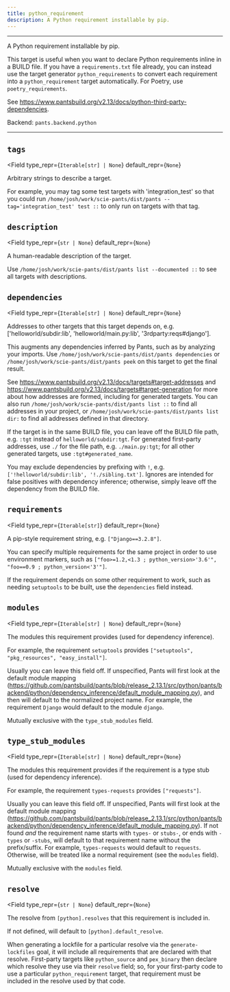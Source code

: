 ```yaml
---
title: python_requirement
description: A Python requirement installable by pip.
---
```



---

A Python requirement installable by pip.

This target is useful when you want to declare Python requirements inline in a BUILD file. If you have a `requirements.txt` file already, you can instead use the target generator `python_requirements` to convert each requirement into a `python_requirement` target automatically. For Poetry, use `poetry_requirements`.

See https://www.pantsbuild.org/v2.13/docs/python-third-party-dependencies.

Backend: <span className="color--primary">`pants.backend.python`</span>

---

<span className={styles.options}>

## `tags`

<Field
    type_repr={`Iterable[str] | None`}
    default_repr={`None`}
>

Arbitrary strings to describe a target.

For example, you may tag some test targets with &#x27;integration_test&#x27; so that you could run `/home/josh/work/scie-pants/dist/pants --tag='integration_test' test ::` to only run on targets with that tag.

</Field>

## `description`

<Field
    type_repr={`str | None`}
    default_repr={`None`}
>

A human-readable description of the target.

Use `/home/josh/work/scie-pants/dist/pants list --documented ::` to see all targets with descriptions.

</Field>

## `dependencies`

<Field
    type_repr={`Iterable[str] | None`}
    default_repr={`None`}
>

Addresses to other targets that this target depends on, e.g. [&#x27;helloworld/subdir:lib&#x27;, &#x27;helloworld/main.py:lib&#x27;, &#x27;3rdparty:reqs#django&#x27;].

This augments any dependencies inferred by Pants, such as by analyzing your imports. Use `/home/josh/work/scie-pants/dist/pants dependencies` or `/home/josh/work/scie-pants/dist/pants peek` on this target to get the final result.

See https://www.pantsbuild.org/v2.13/docs/targets#target-addresses and https://www.pantsbuild.org/v2.13/docs/targets#target-generation for more about how addresses are formed, including for generated targets. You can also run `/home/josh/work/scie-pants/dist/pants list ::` to find all addresses in your project, or `/home/josh/work/scie-pants/dist/pants list dir:` to find all addresses defined in that directory.

If the target is in the same BUILD file, you can leave off the BUILD file path, e.g. `:tgt` instead of `helloworld/subdir:tgt`. For generated first-party addresses, use `./` for the file path, e.g. `./main.py:tgt`; for all other generated targets, use `:tgt#generated_name`.

You may exclude dependencies by prefixing with `!`, e.g. `['!helloworld/subdir:lib', '!./sibling.txt']`. Ignores are intended for false positives with dependency inference; otherwise, simply leave off the dependency from the BUILD file.

</Field>

## `requirements`

<Field
    type_repr={`Iterable[str]`}
    default_repr={`None`}
>

A pip-style requirement string, e.g. `["Django==3.2.8"]`.

You can specify multiple requirements for the same project in order to use environment markers, such as `["foo>=1.2,<1.3 ; python_version>'3.6'", "foo==0.9 ; python_version<'3'"]`.

If the requirement depends on some other requirement to work, such as needing `setuptools` to be built, use the `dependencies` field instead.

</Field>

## `modules`

<Field
    type_repr={`Iterable[str] | None`}
    default_repr={`None`}
>

The modules this requirement provides (used for dependency inference).

For example, the requirement `setuptools` provides `["setuptools", "pkg_resources", "easy_install"]`.

Usually you can leave this field off. If unspecified, Pants will first look at the default module mapping (https://github.com/pantsbuild/pants/blob/release_2.13.1/src/python/pants/backend/python/dependency_inference/default_module_mapping.py), and then will default to the normalized project name. For example, the requirement `Django` would default to the module `django`.

Mutually exclusive with the `type_stub_modules` field.

</Field>

## `type_stub_modules`

<Field
    type_repr={`Iterable[str] | None`}
    default_repr={`None`}
>

The modules this requirement provides if the requirement is a type stub (used for dependency inference).

For example, the requirement `types-requests` provides `["requests"]`.

Usually you can leave this field off. If unspecified, Pants will first look at the default module mapping (https://github.com/pantsbuild/pants/blob/release_2.13.1/src/python/pants/backend/python/dependency_inference/default_module_mapping.py). If not found _and_ the requirement name starts with `types-` or `stubs-`, or ends with `-types` or `-stubs`, will default to that requirement name without the prefix/suffix. For example, `types-requests` would default to `requests`. Otherwise, will be treated like a normal requirement (see the `modules` field).

Mutually exclusive with the `modules` field.

</Field>

## `resolve`

<Field
    type_repr={`str | None`}
    default_repr={`None`}
>

The resolve from `[python].resolves` that this requirement is included in.

If not defined, will default to `[python].default_resolve`.

When generating a lockfile for a particular resolve via the `generate-lockfiles` goal, it will include all requirements that are declared with that resolve. First-party targets like `python_source` and `pex_binary` then declare which resolve they use via their `resolve` field; so, for your first-party code to use a particular `python_requirement` target, that requirement must be included in the resolve used by that code.

</Field>

</span>
